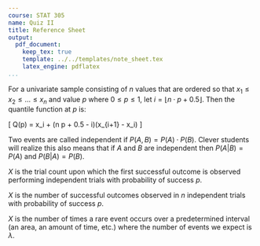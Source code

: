 ```yaml
---
course: STAT 305
name: Quiz II
title: Reference Sheet
output:
  pdf_document:
    keep_tex: true
    template: ../../templates/note_sheet.tex
    latex_engine: pdflatex
...
```


\section{Numeric Summaries}
\begin{tabular}{@{}ll@{}}
        & \\
mean    & $\bar{x} = \frac{1}{n}\sum_{i=1}^n x_i$ \\
        & \\
population variance  & $\sigma^2 = \frac{1}{n}\sum_{i=1}^n \left(x_i - \bar{x} \right)^2$ \\
        & \\
population standard deviation  & $\sigma = \sqrt{\frac{1}{n}\sum_{i=1}^n \left(x_i - \bar{x} \right)^2}$ \\
        & \\
sample variance  & $s^2 = \frac{1}{n-1}\sum_{i=1}^n \left(x_i - \bar{x} \right)^2$ \\
        & \\
sample standard deviation  & $s = \sqrt{\frac{1}{n-1}\sum_{i=1}^n \left(x_i - \bar{x} \right)^2}$ \\
        & \\
\end{tabular}

\vspace{.2cm}


\section{Linear Relationships}
\begin{tabular}{@{}ll@{}}
        & \\
Form & $y \approx \beta_0 + \beta_1 x$ \\
        & \\
Fitted linear relationship & $\hat{y} = b_0 + b_1 x$ \\
        & \\
Least squares estimates & $b_1 = \frac{\sum_{i = 1}^n (x_i - \bar{x})(y_i - \bar{y})}{\sum_{i=1}^n (x_i - \bar{x})^2}$ \\
        & \\
                        & $b_1 = \frac{ \sum_{i = 1}^n x_i y_i - n \bar{x} \bar{y} }{ \sum_{i = 1}^n x_i^2 - n \bar{x}^2 } $ \\
        & \\
                        & $b_0 = \bar{y} - b_1 \bar{x}$ \\
        & \\
Residuals & $e_i = y_i - \hat{y}_i $ \\
        & \\
sample correlation coeffecient & $r = \frac{\sum_{i=1}^n \left(x_i - \bar{x} \right)\left(y_i - \bar{y}\right)}{\sqrt{\sum_{i=1}^n \left( x_i - \bar{x} \right)^2 \sum_{i=1}^n \left(y_i - \bar{y} \right)^2}}$ \\
        & \\
                               & $r = \frac{\sum_{i=1}^n x_i y_i - n \bar{x} \bar{y}}{\sqrt{\left(\sum_{i=1}^n x_i^2 - n \bar{x}^2\right)\left(\sum_{i=1}^n y_i^2 - n\bar{y}^2\right)}}$ \\
        & \\
coeffecient of determination & $R^2 = (r)^2$ \\
        & \\
                             & $\frac{\sum_{i=1}^n \left(y_i - \bar{y} \right)^2 - \sum_{i=1}^n \left(y_i - \hat{y}_i\right)^2}{\sum_{i=1}^n \left(y_i - \bar{y}\right)^2}$ \\
        & \\
\end{tabular}

\vspace{.2cm}

\section{Multivariate Relationships}
\begin{tabular}{@{}ll@{}}
        & \\
Form & $y \approx \beta_0 + \beta_1 x_1 + \beta_2 x_2 + \ldots + \beta_k x_k $ \\
        & \\
Fitted relationship  & $\hat{y} \approx b_0 + b_1 x_1 + b_2 x_2 + \ldots + b_k x_k $ \\
        & \\
Residuals & $e_i = y_i - \hat{y}_i $ \\
        & \\
Sums of Squares & $\text{SSTO} = \sum_{i = 1}^n \left(y_i - \bar{y}\right)^2$ \\
        & \\
                & $\text{SSE} = \sum_{i = 1}^n \left(y_i - \hat{y}_i\right)^2$ \\
        & \\
                & $\text{SSR} = SSTO - SSE = \sum_{i = 1}^n \left(\hat{y}_i - \bar{y}\right)^2$ \\
        & \\
coeffecient of determination & $R^2 = \frac{ \sum_{i = 1}^n \left(y_i - \bar{y}\right)^2 - \sum_{i = 1}^n \left(y_i - \hat{y}_i\right)^2 }{ \sum_{i = 1}^n \left(y_i - \bar{y}\right)^2 }$ \\
        & \\
                             & $R^2 = \frac{ \text{SSTO} - \text{SSE} }{\text{SSTO}}$ \\
        & \\
                             & $R^2 = \frac{ \text{SSR} }{\text{SSTO}}$ \\
        & \\
                             & $\frac{\sum_{i=1}^n \left(y_i - \bar{y} \right)^2 - \sum_{i=1}^n \left(y_i - \hat{y}_i\right)^2}{\sum_{i=1}^n \left(y_i - \bar{y}\right)^2}$ \\
        & \\
\end{tabular}

\vspace{.2cm}


\section{Functions}

\textbf{Quantile Function $Q(p)$}
For a univariate sample consisting of $n$ values that are ordered so that $x_1 \le x_2 \le \ldots \le x_n$ and value $p$ where $0 \le p \le 1$, let $i = \lfloor n \cdot p + 0.5 \rfloor$. 
Then the quantile function at $p$ is:

\[
Q(p) = x_i + (n \cdot p + 0.5 - i)(x_{i+1} - x_i)
\]




\newpage


\section{Basic Probability}

\subsection{Definitions}
\begin{tabular}{@{}ll@{}}
   Random experiment & A series of actions that lead to an observable result. \\
        & The result may change each time we perform the experiment. \\
        & \\
   Outcome & The result(s) of a random experiment. \\
        & \\
   Sample Space ($S$) & A set of all possible results of a random experiment. \\
        & \\
   Event ($A$) & Any subset of sample space. \\
        & \\
   Probability of an event ($P(A)$) & the likelihood that the observed outcome of \\
    & a random experiment is one of the outcomes in the event. \\
        & \\
   $A^C$ & The outcomes that are not in $A$. \\
   $A \cap B$ & The outcomes that are both in $A$ and in $B$. \\
   $A \cup B$ & The outcomes that are either $A$ or $B$. \\
\end{tabular}

\subsection{General Rules}

\begin{tabular}{@{}ll@{}}
   Probability $A$ given $B$ & $P(A | B) = P(A \cap B)/P(B)$ \\
        & \\
   Probability $A$ and $B$ & $P(A \cap B) = P(A | B) P(B) = P(B | A) P(A)$ \\
        & \\
   Probability $A$ or $B$ & $P(A \text{ or } B) = P(A) + P(B) - P(A, B)$ \\
        & \\
\end{tabular}

\subsection{Independence}
Two events are called independent if $P(A, B) = P(A) \cdot P(B)$. Clever students will realize this also means that if $A$ and $B$ are independent then $P(A|B) = P(A)$ and $P(B|A) = P(B)$.

\subsection{Joint Probability}

\begin{tabular}{@{}ll@{}}
        & \\
   Joint Probability & The probability an outcome is in event $A$ and in event $B$ = $P(A, B)$. \\
        & \\
   Marginal Probability & If $A \subseteq B \cup C$ then $P(A) = P(A \cap B) + P(A \cap C)$. \\
        & \\
   Conditional Probability & For events $A$ and $B$, if $P(B) \ne 0$ then $P(A|B) = P(A \cap B)/P(B)$. \\
        & \\
\end{tabular}

\section{Discrete Random Variables}

\subsection{General Rules}

\begin{tabular}{@{}ll@{}}
        & \\
   Probability function &  $f_X(x) = P(X = x)$ \\
        & \\
   Cumulative probability function &  $F_X(x) = P(X \le x)$ \\
        & \\
   Expected Value & $\mu = E(X) = \sum_{x} x f_X(x)$ \\
        & \\
   Variance & $\sigma^2 = Var(X) = \sum_{x} (x - \mu)^2 f_X(x)$ \\
        &\\
            & or, $Var(X) = \sum_{i=1}^n x_i^2 \cdot f(x_i) -  \mu^2$\\
        &\\
            & or, $Var(X) =\sum\limits_x(x - \text{E}X)^2f(x) = \text{E}(X^2) - (\text{E}X)^2$\\
        & \\
        
   Standard Deviation & $\sigma = \sqrt{Var(X)}$ \\
        & \\
\end{tabular}

\subsection{Joint Probability Functions}

\begin{tabular}{@{}ll@{}}
        & \\
   Joint Probability Function & $ f_{XY}(x,y) = P[X = x, Y = y] $ \\
        & \\
   Marginal Probability Function & $f_X(x) = \sum_{y} f_{XY}(x,y)$ \\
                                 & $f_Y(y) = \sum_{x} f_{XY}(x,y)$ \\
        & \\
   Conditional Probability Function & $f_{X|Y}(x|y) = f_{XY}(x,y)/f_{Y}(y)$ \\
                                    & $f_{Y|X}(y|x) = f_{XY}(x,y)/f_{X}(x)$ \\
        & \\
\end{tabular}

\subsection{Geometric Random Variables}

$X$ is the trial count upon which the first successful outcome is observed performing independent trials with probability of success $p$.

\begin{tabular}{@{}ll@{}}
        & \\
   Possible Values & $x = 1, 2, 3, \ldots$ \\
        & \\
   Probability function &  $P[X = x] = f_X(x) = p (1-p)^{x-1}$\ \\
        & \\
   Expected Value & $\mu = E(X) = \frac{1}{p} $ \\
        & \\
   Variance & $\sigma^2 = Var(X) = \frac{1 - p}{p^2}$ \\
        & \\
\end{tabular}

\subsection{Binomial Random Variables}

$X$ is the number of successful outcomes observed in $n$ independent trials with probability of success $p$.

\begin{tabular}{@{}ll@{}}
        & \\
   Possible Values & $x = 0, 1, 2, \ldots, n$ \\
        & \\
   Probability function &  $P[X = x] = f_X(x) = \frac{n!}{(n-x)!x!} p^x (1-p)^{n-x}$ \\
        & \\
   Expected Value & $\mu = E(X) = n p $ \\
        & \\
   Variance & $\sigma^2 = Var(X) = n p (1-p)$ \\
        & \\
\end{tabular}

\subsection{Poisson Random Variables}

$X$ is the number of times a rare event occurs over a predetermined interval (an area, an amount of time, etc.) where the number of events we expect is $\lambda$.

\begin{tabular}{@{}ll@{}}
        & \\
   Possible Values & $x = 0, 1, 2, 3, \ldots$ \\
        & \\
   Probability function &  $P[X = x] = f_X(x) = \frac{e^{-\lambda} \lambda^x}{x!}$ \\
        & \\
   Expected Value & $E(X) = \lambda $ \\
        & \\
   Variance & $Var(X) = \lambda$ \\
        & \\
\end{tabular}

